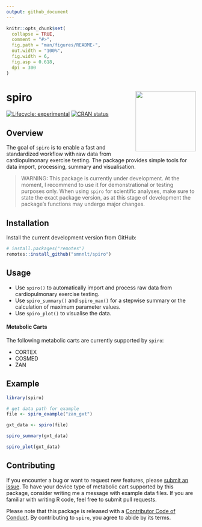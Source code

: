```yaml
---
output: github_document
---
```


<!-- README.md is generated from README.Rmd. Please edit that file -->

```r
knitr::opts_chunk$set(
  collapse = TRUE,
  comment = "#>",
  fig.path = "man/figures/README-",
  out.width = "100%",
  fig.width = 6,
  fig.asp = 0.618,
  dpi = 300
)
```

# spiro <img src="man/figures/spiro_logo.png" align="right" width = "160" />   

<!-- badges: start -->
[![Lifecycle: experimental](https://img.shields.io/badge/lifecycle-experimental-orange.svg)](https://lifecycle.r-lib.org/articles/stages.html#experimental)
[![CRAN status](https://www.r-pkg.org/badges/version/spiro)](https://CRAN.R-project.org/package=spiro)
<!-- badges: end -->

## Overview

The goal of `spiro` is to enable a fast and standardized workflow with raw data
from cardiopulmonary exercise testing. The package provides simple tools for
data import, processing, summary and visualisation.

> WARNING: This package is currently under development. At the moment, I
recommend to use it for demonstrational or testing purposes only. When using
`spiro` for scientific analyses, make sure to state the exact package version,
as at this stage of development the package's functions may undergo major
changes.

## Installation

Install the current development version from GitHub:

``` r
# install.packages("remotes")
remotes::install_github("smnnlt/spiro")
```

## Usage

* Use `spiro()` to automatically import and process raw data from
  cardiopulmonary exercise testing.
* Use `spiro_summary()` and `spiro_max()` for a stepwise summary or the 
  calculation of maximum parameter values.
* Use `spiro_plot()` to visualise the data.
  
#### Metabolic Carts

The following metabolic carts are currently supported by `spiro`:

* CORTEX
* COSMED
* ZAN

## Example

```r
library(spiro)

# get data path for example
file <- spiro_example("zan_gxt")

gxt_data <- spiro(file)

spiro_summary(gxt_data)

spiro_plot(gxt_data)
```

## Contributing

If you encounter a bug or want to request new features, please [submit an
issue](https://github.com/smnnlt/spiro/issues). To have your device type of
metabolic cart supported by this package, consider writing me a message with
example data files. If you are familiar with writing R code, feel free to submit
pull requests.

Please note that this package is released with a [Contributor Code of
Conduct](https://smnnlt.github.io/spiro/CODE_OF_CONDUCT.html). By contributing
to `spiro`, you agree to abide by its terms.
